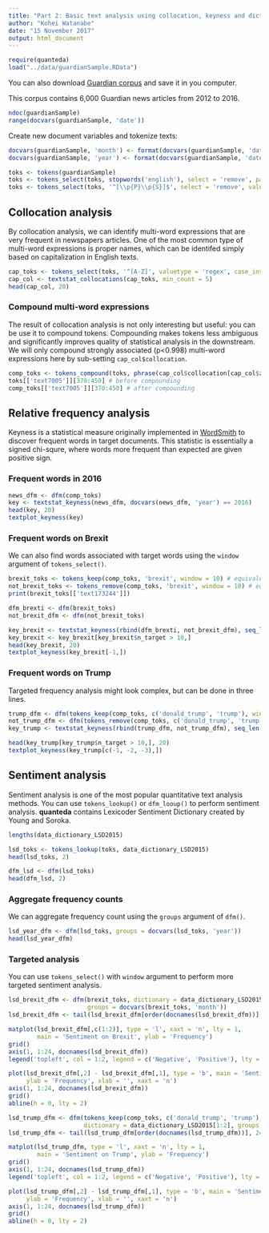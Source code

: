 ```yaml
---
title: "Part 2: Basic text analysis using collocation, keyness and dictionary"
author: "Kohei Watanabe"
date: "15 November 2017"
output: html_document
---
```


```r
require(quanteda)
load("../data/guardianSample.RData")
```

You can also download [Guardian corpus](https://github.com/kbenoit/QTAUR-halfday/blob/master/data/guardianSample.RData) and save it in you computer.

This corpus contains 6,000 Guardian news articles from 2012 to 2016.

```r
ndoc(guardianSample)
range(docvars(guardianSample, 'date'))
```

Create new document variables and tokenize texts:

```r
docvars(guardianSample, 'month') <- format(docvars(guardianSample, 'date'), '%Y-%m')
docvars(guardianSample, 'year') <- format(docvars(guardianSample, 'date'), '%Y')

toks <- tokens(guardianSample)
toks <- tokens_select(toks, stopwords('english'), select = 'remove', padding = TRUE) 
toks <- tokens_select(toks, '^[\\p{P}\\p{S}]$', select = 'remove', valuetype = 'regex', padding = TRUE)
```

## Collocation analysis

By collocation analysis, we can identify multi-word expressions that are very frequent in newspapers articles. One of the most common type of multi-word expressions is proper names, which can be identifed simply based on capitalization in English texts.

```r
cap_toks <- tokens_select(toks, '^[A-Z]', valuetype = 'regex', case_insensitive = FALSE, padding = TRUE)
cap_col <- textstat_collocations(cap_toks, min_count = 5)
head(cap_col, 20)
```

### Compound multi-word expressions

The result of collocation analysis is not only interesting but useful: you can be use it to compound tokens. Compounding makes tokens less ambiguous and significantly improves quality of statistical analysis in the downstream. We will only compound strongly associated (p<0.998) multi-word expressions here by sub-setting `cap_col$collocation`.

```r
comp_toks <- tokens_compound(toks, phrase(cap_col$collocation[cap_col$z > 3]))
toks[['text7005']][370:450] # before compounding
comp_toks[['text7005']][370:450] # after compounding
```

## Relative frequency analysis

Keyness is a statistical measure originally implemented in [WordSmith](http://www.lexically.net/wordsmith/) to discover frequent words in target documents. This statistic is essentially a signed chi-squre, where words more frequent than expected are given positive sign. 

### Frequent words in 2016

```r
news_dfm <- dfm(comp_toks)
key <- textstat_keyness(news_dfm, docvars(news_dfm, 'year') == 2016) 
head(key, 20)
textplot_keyness(key)
```

### Frequent words on Brexit

We can also find words associated with target words using the `window` argument of `tokens_select()`. 

```r
brexit_toks <- tokens_keep(comp_toks, 'brexit', window = 10) # equivalent to tokens_select(selection = 'keep')
not_brexit_toks <- tokens_remove(comp_toks, 'brexit', window = 10) # equivalent to tokens_select(selection = 'remove')
print(brexit_toks[['text173244']])

dfm_brexti <- dfm(brexit_toks)
not_brexit_dfm <- dfm(not_brexit_toks)

key_brexit <- textstat_keyness(rbind(dfm_brexti, not_brexit_dfm), seq_len(ndoc(dfm_brexti)))
key_brexit <- key_brexit[key_brexit$n_target > 10,]
head(key_brexit, 20)
textplot_keyness(key_brexit[-1,])
```

### Frequent words on Trump

Targeted frequency analysis might look complex, but can be done in three lines.

```r
trump_dfm <- dfm(tokens_keep(comp_toks, c('donald_trump', 'trump'), window = 10))
not_trump_dfm <- dfm(tokens_remove(comp_toks, c('donald_trump', 'trump'), window = 10))
key_trump <- textstat_keyness(rbind(trump_dfm, not_trump_dfm), seq_len(ndoc(trump_dfm)))

head(key_trump[key_trump$n_target > 10,], 20)
textplot_keyness(key_trump[c(-1, -2, -3),])
```

##  Sentiment analysis

Sentiment analysis is one of the most popular quantitative text analysis methods. You can use `tokens_lookup()` or `dfm_looup()` to perform sentiment analysis. **quanteda** contains Lexicoder Sentiment Dictionary created by Young and Soroka.

```r
lengths(data_dictionary_LSD2015)

lsd_toks <- tokens_lookup(toks, data_dictionary_LSD2015)
head(lsd_toks, 2)

dfm_lsd <- dfm(lsd_toks)
head(dfm_lsd, 2)
```

### Aggregate frequency counts

We can aggregate frequency count using the `groups` argument of `dfm()`.

```r
lsd_year_dfm <- dfm(lsd_toks, groups = docvars(lsd_toks, 'year'))
head(lsd_year_dfm)
```

### Targeted analysis

You can use `tokens_select()` with `window` argument to perform more targeted sentiment analysis.

```r
lsd_brexit_dfm <- dfm(brexit_toks, dictionary = data_dictionary_LSD2015[1:2], 
                      groups = docvars(brexit_toks, 'month'))
lsd_brexit_dfm <- tail(lsd_brexit_dfm[order(docnames(lsd_brexit_dfm))], 24) # last 24 month only

matplot(lsd_brexit_dfm[,c(1:2)], type = 'l', xaxt = 'n', lty = 1, 
        main = 'Sentiment on Brexit', ylab = 'Frequency')
grid()
axis(1, 1:24, docnames(lsd_brexit_dfm))
legend('topleft', col = 1:2, legend = c('Negative', 'Positive'), lty = 1)
```

```r
plot(lsd_brexit_dfm[,2] - lsd_brexit_dfm[,1], type = 'b', main = 'Sentiment on Brexit (difference)',
     ylab = 'Frequency', xlab = '', xaxt = 'n')
axis(1, 1:24, docnames(lsd_brexit_dfm))
grid()
abline(h = 0, lty = 2)
```


```r
lsd_trump_dfm <- dfm(tokens_keep(comp_toks, c('donald_trump', 'trump'), window = 10), 
                     dictionary = data_dictionary_LSD2015[1:2], groups = docvars(comp_toks, 'month'))
lsd_trump_dfm <- tail(lsd_trump_dfm[order(docnames(lsd_trump_dfm))], 24) # last 24 month only

matplot(lsd_trump_dfm, type = 'l', xaxt = 'n', lty = 1, 
        main = 'Sentiment on Trump', ylab = 'Frequency')
grid()
axis(1, 1:24, docnames(lsd_trump_dfm))
legend('topleft', col = 1:2, legend = c('Negative', 'Positive'), lty = 1)
```

```r
plot(lsd_trump_dfm[,2] - lsd_trump_dfm[,1], type = 'b', main = 'Sentiment on Trump (difference)',
     ylab = 'Frequency', xlab = '', xaxt = 'n')
axis(1, 1:24, docnames(lsd_trump_dfm))
grid()
abline(h = 0, lty = 2)
```